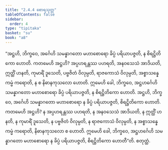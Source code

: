 ```yaml
---
title: "2.4.4 စောရသုတ္တ"
tableOfContents: false
sidebar:
  order: 4
type: "tipitaka"
basket: "su"
book: "a8"
---
```



<DynamicBreadcrumb />

<Division number="84" book="a8" e="ch" v="17" p="153">

<Paragraph number="817" book="a8">
“အဋ္ဌဟိ, ဘိက္ခဝေ, အင်္ဂေဟိ သမန္နာဂတော မဟာစောရော ခိပ္ပံ ပရိယာပဇ္ဇတိ, န စိရဋ္ဌိတိကော ဟောတိ. ကတမေဟိ အဋ္ဌဟိ? အပ္ပဟရန္တဿ ပဟရတိ, အနဝသေသံ အာဒိယတိ, ဣတ္ထိံ ဟနတိ, ကုမာရိံ ဒူသေတိ, ပဗ္ဗဇိတံ ဝိလုမ္ပတိ, ရာဇကောသံ ဝိလုမ္ပတိ, အစ္စာသန္နေ ကမ္မံ ကရောတိ, န စ နိဓာနကုသလော ဟောတိ. ဣမေဟိ ခေါ, ဘိက္ခဝေ, အဋ္ဌဟင်္ဂေဟိ သမန္နာဂတော မဟာစောရော ခိပ္ပံ ပရိယာပဇ္ဇတိ, န စိရဋ္ဌိတိကော ဟောတိ.
</Paragraph>

<Paragraph number="818" book="a8">
အဋ္ဌဟိ, ဘိက္ခဝေ, အင်္ဂေဟိ သမန္နာဂတော မဟာစောရော န ခိပ္ပံ ပရိယာပဇ္ဇတိ, စိရဋ္ဌိတိကော ဟောတိ. ကတမေဟိ အဋ္ဌဟိ? န အပ္ပဟရန္တဿ ပဟရတိ, န အနဝသေသံ အာဒိယတိ, န ဣတ္ထိံ ဟနတိ, န ကုမာရိံ ဒူသေတိ, န ပဗ္ဗဇိတံ ဝိလုမ္ပတိ, န ရာဇကောသံ ဝိလုမ္ပတိ, န အစ္စာသန္နေ ကမ္မံ ကရောတိ, နိဓာနကုသလော စ ဟောတိ. ဣမေဟိ ခေါ, ဘိက္ခဝေ, အဋ္ဌဟင်္ဂေဟိ သမန္နာဂတော မဟာစောရော န ခိပ္ပံ ပရိယာပဇ္ဇတိ, စိရဋ္ဌိတိကော ဟောတီ”တိ.

</Paragraph>
</Division>

<Paragraph number="819" type="center" book="a8">
စတုတ္ထံ.
</Paragraph>